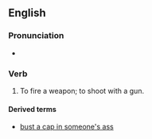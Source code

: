 ==English==

===Pronunciation===
* {{audio|en|en-au-bust a cap.ogg|Audio (AU)}}

===Verb===
{{en-verb|*|past2=~}}

# {{lb|en|idiom|colloquial|or|slang}} To fire a weapon; to shoot with a gun.

====Derived terms====
* [[bust a cap in someone's ass]]